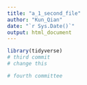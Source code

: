 ```yaml
---
title: "a_1_second_file"
author: "Kun_Qian"
date: "`r Sys.Date()`"
output: html_document
---
```

```r
library(tidyverse)
# third commit
# change this

# fourth committee


```

